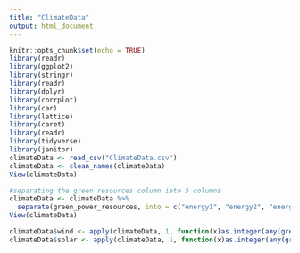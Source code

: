 ```yaml
---
title: "ClimateData"
output: html_document
---
```


```r
knitr::opts_chunk$set(echo = TRUE)
library(readr)
library(ggplot2)
library(stringr)
library(readr)
library(dplyr)
library(corrplot)
library(car)
library(lattice)
library(caret)
library(readr)
library(tidyverse)
library(janitor)
climateData <- read_csv("ClimateData.csv")
climateData <- clean_names(climateData)
View(climateData)

```

```r
#separating the green resources column into 5 columns 
climateData <- climateData %>% 
  separate(green_power_resources, into = c("energy1", "energy2", "energy3", "energy4", "energy5"), sep = ",")
View(climateData)
```
```r
climateData$wind <- apply(climateData, 1, function(x)as.integer(any(grep('Wind|Various',x))))
climateData$solar <- apply(climateData, 1, function(x)as.integer(any(grep('Solar|various',x))))



```


